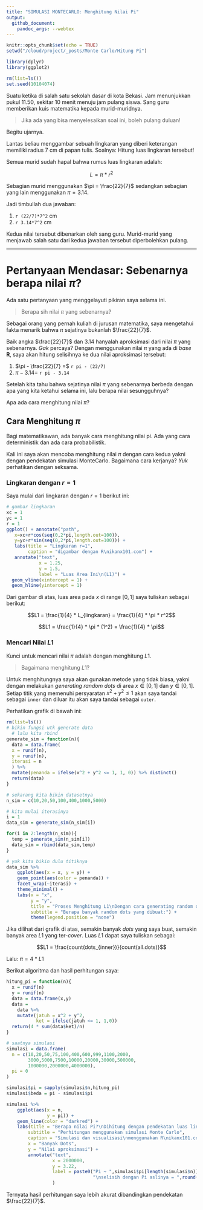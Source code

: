 ```yaml
---
title: "SIMULASI MONTECARLO: Menghitung Nilai Pi"
output: 
  github_document:
    pandoc_args: --webtex
---
```


```r
knitr::opts_chunk$set(echo = TRUE)
setwd("/cloud/project/_posts/Monte Carlo/Hitung Pi")

library(dplyr)
library(ggplot2)

rm(list=ls())
set.seed(10104074)
```

Suatu ketika di salah satu sekolah dasar di kota Bekasi. Jam menunjukkan pukul 11.50, sekitar 10 menit menuju jam pulang siswa. Sang guru memberikan kuis matematika kepada murid-muridnya.

> Jika ada yang bisa menyelesaikan soal ini, boleh pulang duluan!

Begitu ujarnya.

Lantas beliau menggambar sebuah lingkaran yang diberi keterangan memiliki radius 7 cm di papan tulis. Soalnya: Hitung luas lingkaran tersebut!

Semua murid sudah hapal bahwa rumus luas lingkaran adalah:

$$L = \pi * r^2$$

Sebagian murid menggunakan $\pi = \frac{22}{7}$ sedangkan sebagian yang lain menggunakan $\pi = 3.14$.

Jadi timbullah dua jawaban:

1. `r (22/7)*7^2` cm
1. `r 3.14*7^2` cm

Kedua nilai tersebut dibenarkan oleh sang guru. Murid-murid yang menjawab salah satu dari kedua jawaban tersebut diperbolehkan pulang.

---

# Pertanyaan Mendasar: Sebenarnya berapa nilai $\pi$?

Ada satu pertanyaan yang menggelayuti pikiran saya selama ini. 

> Berapa sih nilai $\pi$ yang sebenarnya?

Sebagai orang yang pernah kuliah di jurusan matematika, saya mengetahui fakta menarik bahwa $\pi$ sejatinya bukanlah $\frac{22}{7}$.

Baik angka $\frac{22}{7}$ dan $3.14$ hanyalah aproksimasi dari nilai $\pi$ yang sebenarnya. _Gak_ percaya? Dengan menggunakan nilai $\pi$ yang ada di _base_ __R__, saya akan hitung selisihnya ke dua nilai aproksimasi tersebut:

1. $\pi - \frac{22}{7} =$ `r pi - (22/7)`
1. $\pi - 3.14 =$ `r pi - 3.14`

Setelah kita tahu bahwa sejatinya nilai $\pi$ yang sebenarnya berbeda dengan apa yang kita ketahui selama ini, lalu berapa nilai sesungguhnya?

Apa ada cara menghitung nilai $\pi$?

## Cara Menghitung $\pi$

Bagi matematikawan, ada banyak cara menghitung nilai pi. Ada yang cara deterministik dan ada cara probabilistik.

Kali ini saya akan mencoba menghitung nilai $\pi$ dengan cara kedua yakni dengan pendekatan simulasi MonteCarlo. Bagaimana cara kerjanya? _Yuk_ perhatikan dengan seksama.

### Lingkaran dengan $r = 1$

Saya mulai dari lingkaran dengan $r = 1$ berikut ini:

```r
# gambar lingkaran
xc = 1
yc = 1
r = 1
ggplot() + annotate("path",
   x=xc+r*cos(seq(0,2*pi,length.out=100)),
   y=yc+r*sin(seq(0,2*pi,length.out=100))) +
   labs(title = "Lingkaran r=1",
        caption = "digambar dengan R\nikanx101.com") +
   annotate("text",
            x = 1.25,
            y = 1.5,
            label = "Luas Area Ini\n(L1)") +
  geom_vline(xintercept = 1) +
  geom_hline(yintercept = 1)
```

Dari gambar di atas, luas area pada $x$ di range $[0,1]$ saya tuliskan sebagai berikut:

$$L1 = \frac{1}{4} * L_{lingkaran} = \frac{1}{4} * \pi * r^2$$

$$L1 = \frac{1}{4} * \pi * (1^2) = \frac{1}{4} * \pi$$

### Mencari Nilai $L1$

Kunci untuk mencari nilai $\pi$ adalah dengan menghitung $L1$.

> Bagaimana menghitung $L1$?

Untuk menghitungnya saya akan gunakan metode yang tidak biasa, yakni dengan melakukan _generating random dots_ di area $x \in [0,1]$ dan $y \in [0,1]$. Setiap titik yang memenuhi persyaratan $x^2 + y^2 \leq 1$ akan saya tandai sebagai `inner` dan diluar itu akan saya tandai sebagai `outer`.

Perhatikan grafik di bawah ini:

```r
rm(list=ls())
# bikin fungsi utk generate data
  # lalu kita rbind
generate_sim = function(n){
  data = data.frame(
  x = runif(n),
  y = runif(n),
  iterasi = n
  ) %>%
  mutate(penanda = ifelse(x^2 + y^2 <= 1, 1, 0)) %>% distinct()
  return(data)
}

# sekarang kita bikin datasetnya
n_sim = c(10,20,50,100,400,1000,5000)

# kita mulai iterasinya
i = 1
data_sim = generate_sim(n_sim[i])

for(i in 2:length(n_sim)){
  temp = generate_sim(n_sim[i])
  data_sim = rbind(data_sim,temp)
}

# yuk kita bikin dulu titiknya
data_sim %>%
    ggplot(aes(x = x, y = y)) +
    geom_point(aes(color = penanda)) +
    facet_wrap(~iterasi) +
    theme_minimal() +
    labs(x = "x",
         y = "y",
         title = "Proses Menghitung L1\nDengan cara generating random dots",
         subtitle = "Berapa banyak random dots yang dibuat:") +
         theme(legend.position = "none")
```

Jika dilihat dari grafik di atas, semakin banyak _dots_ yang saya buat, semakin banyak area $L1$ yang ter-_cover_. Luas $L1$ dapat saya tuliskan sebagai:

$$L1 = \frac{count(dots_{inner})}{count(all.dots)}$$

Lalu: $\pi = 4 * L1$

Berikut algoritma dan hasil perhitungan saya:

```r
hitung_pi = function(n){
  x = runif(n)
  y = runif(n)
  data = data.frame(x,y)
  data =
    data %>%
    mutate(jatuh = x^2 + y^2,
           ket = ifelse(jatuh <= 1, 1,0))
  return(4 * sum(data$ket)/n)
}

```

```r
# saatnya simulasi
simulasi = data.frame(
  n = c(10,20,50,75,100,400,600,999,1100,2000,
        3000,5000,7500,10000,20000,30000,500000,
        1000000,2000000,4000000),
  pi = 0
)

simulasi$pi = sapply(simulasi$n,hitung_pi)
simulasi$beda = pi - simulasi$pi

simulasi %>%
    ggplot(aes(x = n,
               y = pi)) +
    geom_line(color = "darkred") +
    labs(title = "Berapa nilai Pi?\nDihitung dengan pendekatan luas lingkaran yang memiliki radius = 1",
        subtitle = "Perhitungan menggunakan simulasi Monte Carlo",
        caption = "Simulasi dan visualisasi\nmenggunakan R\nikanx101.com",
        x = "Banyak Dots",
        y = "Nilai aproksimasi") +
        annotate("text",
                 x = 2000000, 
                 y = 3.22, 
                 label = paste0("Pi ~ ",simulasi$pi[length(simulasi$n)],
                                "\nselisih dengan Pi aslinya = ",round(simulasi$beda[length(simulasi$n)],7))
                 )

```

Ternyata hasil perhitungan saya lebih akurat dibandingkan pendekatan $\frac{22}{7}$.
